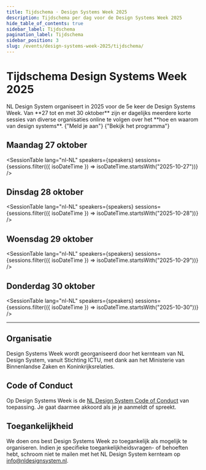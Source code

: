 ```yaml
---
title: Tijdschema · Design Systems Week 2025
description: Tijdschema per dag voor de Design Systems Week 2025
hide_table_of_contents: true
sidebar_label: Tijdschema
pagination_label: Tijdschema
sidebar_position: 3
slug: /events/design-systems-week-2025/tijdschema/
---
```



# Tijdschema Design Systems Week 2025

<Paragraph lead>
  NL Design System organiseert in 2025 voor de 5e keer de Design Systems Week. Van **27 tot en met 30 oktober** zijn er
  dagelijks meerdere korte sessies van diverse organisaties online te volgen over het **hoe en waarom van design
  systems**.
</Paragraph>

<ActionGroup>
  <ButtonLink href="/events/design-systems-week/aanmelden" appearance="primary-action-button">
    {"Meld je aan"}
    <IconChevronRight />
  </ButtonLink>
  <ButtonLink href="/events/design-systems-week-2025/programma" appearance="secondary-action-button">
    {"Bekijk het programma"}
    <IconChevronRight />
  </ButtonLink>
</ActionGroup>

## Maandag 27 oktober

<SessionTable
  lang="nl-NL"
  speakers={speakers}
  sessions={sessions.filter(({ isoDateTime }) => isoDateTime.startsWith("2025-10-27"))}
/>

## Dinsdag 28 oktober

<SessionTable
  lang="nl-NL"
  speakers={speakers}
  sessions={sessions.filter(({ isoDateTime }) => isoDateTime.startsWith("2025-10-28"))}
/>

## Woensdag 29 oktober

<SessionTable
  lang="nl-NL"
  speakers={speakers}
  sessions={sessions.filter(({ isoDateTime }) => isoDateTime.startsWith("2025-10-29"))}
/>

## Donderdag 30 oktober

<SessionTable
  lang="nl-NL"
  speakers={speakers}
  sessions={sessions.filter(({ isoDateTime }) => isoDateTime.startsWith("2025-10-30"))}
/>

<hr></hr>

## Organisatie

Design Systems Week wordt georganiseerd door het kernteam van NL Design System, vanuit Stichting ICTU, met dank aan het Ministerie van Binnenlandse Zaken en Koninkrijksrelaties.

## Code of Conduct

Op Design Systems Week is de [NL Design System Code of Conduct](https://github.com/nl-design-system/.github/blob/main/CODE_OF_CONDUCT.nl.md) van toepassing. Je gaat daarmee akkoord als je je aanmeldt of spreekt.

## Toegankelijkheid

We doen ons best Design Systems Week zo toegankelijk als mogelijk te organiseren. Indien je specifieke toegankelijkheidsvragen- of behoeften hebt, schroom niet te mailen met het NL Design System kernteam op [info@nldesignsystem.nl](mailto:info@nldesignsystem.nl).
